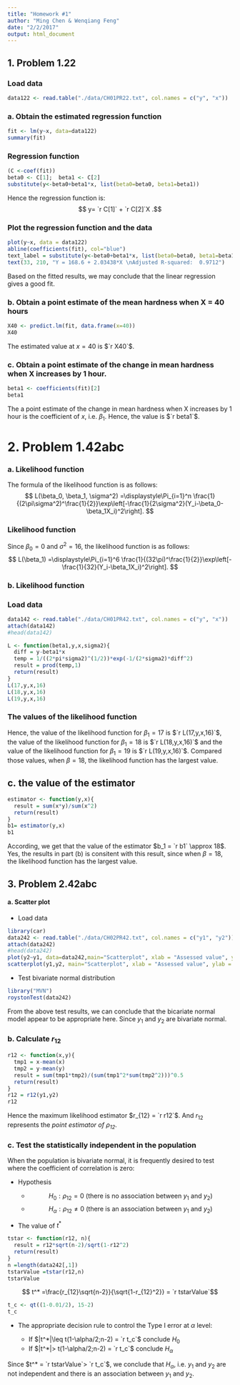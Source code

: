 ```yaml
---
title: "Homework #1"
author: "Ming Chen & Wenqiang Feng"
date: "2/2/2017"
output: html_document
---
```


## **1. Problem 1.22**

### Load data
```r
data122 <- read.table("./data/CH01PR22.txt", col.names = c("y", "x"))
```

### a. Obtain the estimated regression function
```r
fit <- lm(y~x, data=data122)
summary(fit)
```

### Regression function
```r
(C <-coef(fit))
beta0 <- C[1];  beta1 <- C[2] 
substitute(y<-beta0+beta1*x, list(beta0=beta0, beta1=beta1))
```
Hence the regression function is:
$$ y= `r C[1]` + `r C[2]`X .$$

### Plot the regression function and the data
```r
plot(y~x, data = data122)
abline(coefficients(fit), col="blue")
text_label = substitute(y<-beta0+beta1*x, list(beta0=beta0, beta1=beta1))
text(33, 210, "Y = 168.6 + 2.03438*X \nAdjusted R-squared:  0.9712")
```

Based on the fitted results, we may conclude that the linear regression gives a good fit.


### b. Obtain a point estimate of the mean hardness when X = 40 hours
```r
X40 <- predict.lm(fit, data.frame(x=40))
X40
```
The estimated value at $x=40$ is $`r X40`$.

### c. Obtain a point estimate of the change in mean hardness when X increases by 1 hour.
```r
beta1 <- coefficients(fit)[2]
beta1
```
The a point estimate of the change in mean hardness when X increases by 1 hour is the coefficient of $x$, i.e. $\beta_1$. Hence, the value is $`r beta1`$.

# **2. Problem 1.42abc**

### a. Likelihood function
 The formula of the likelihood function is as follows:
$$
 L(\beta_0, \beta_1, \sigma^2) =\displaystyle\Pi_{i=1}^n \frac{1}{(2\pi\sigma^2)^\frac{1}{2}}\exp\left[-\frac{1}{2\sigma^2}(Y_i-\beta_0-\beta_1X_i)^2\right].
$$

### Likelihood function

Since $\beta_0=0$ and $\sigma^2 =16$, the likelihood function is as follows:
$$
 L(\beta_1) =\displaystyle\Pi_{i=1}^6 \frac{1}{(32\pi)^\frac{1}{2}}\exp\left[-\frac{1}{32}(Y_i-\beta_1X_i)^2\right].
$$

### b. Likelihood function
### Load data
```r
data142 <- read.table("./data/CH01PR42.txt", col.names = c("y", "x"))
attach(data142)
#head(data142)
```

```r
L <- function(beta1,y,x,sigma2){
  diff = y-beta1*x
  temp = 1/((2*pi*sigma2)^(1/2))*exp(-1/(2*sigma2)*diff^2)
  result = prod(temp,1)
  return(result)
}
L(17,y,x,16)
L(18,y,x,16)
L(19,y,x,16)
```

### The values of the likelihood function

Hence, the value of the likelihood function for $\beta_1 =17$ is $`r L(17,y,x,16)`$, the value of the likelihood function for $\beta_1 =18$ is $`r L(18,y,x,16)`$ and the value of the likelihood function for $\beta_1 =19$ is $`r L(19,y,x,16)`$.  Compared those values, when $\beta =18$, the likelihood function has the largest value. 

## c. the value of the estimator
```r
estimator <- function(y,x){
  result = sum(x*y)/sum(x^2)
  return(result)
}
b1= estimator(y,x)
b1
```

According, we get that the value of the estimator $b_1 = `r b1` \approx 18$.  Yes, the results in part (b) is consitent with this result, since when $\beta =18$, the likelihood function has the largest value.

## **3. Problem 2.42abc**

#### a. Scatter plot 
* Load data
```r
library(car)
data242 <- read.table("./data/CH02PR42.txt", col.names = c("y1", "y2"))
attach(data242)
#head(data242)
plot(y2~y1, data=data242,main="Scatterplot", xlab = "Assessed value", ylab = "Sales price")
scatterplot(y1,y2, main="Scatterplot", xlab = "Assessed value", ylab = "Sales price")
```

* Test bivariate normal distribution  
```r
library("MVN")
roystonTest(data242)
```

From the above test results, we can conclude that the bicariate normal model appear to be appropriate here. Since $y_1$ and $y_2$ are bivariate normal.

### b.  Calculate $r_{12}$ 
```r
r12 <- function(x,y){
  tmp1 = x-mean(x)
  tmp2 = y-mean(y)
  result = sum(tmp1*tmp2)/(sum(tmp1^2*sum(tmp2^2)))^0.5
  return(result)
}
r12 = r12(y1,y2)
r12
```
Hence the maximum likelihood estimator $r_{12} = `r r12`$. And $r_{12}$ represents the *point estimator of $\rho_{12}$*.

### c. Test the statistically independent in the population  

When the population is bivariate normal, it is frequently desired to test where the coefficient of correlation is zero:
  
  * Hypothesis
    
    + $$ H_0 : \rho_{12} =0 ~\text{(there is no association between $y_1$ and $y_2)$}$$
    + $$ H_\alpha : \rho_{12} \neq 0 ~\text{(there is an association between $y_1$ and $y_2$)}$$
  
  * The value of $t^*$
```r
tstar <- function(r12, n){
  result = r12*sqrt(n-2)/sqrt(1-r12^2)
  return(result)
}
n =length(data242[,1])
tstarValue =tstar(r12,n)
tstarValue
```
 $$ t^* =\frac{r_{12}\sqrt{n-2}}{\sqrt{1-r_{12}^2}} = `r tstarValue`$$
  
```r
t_c <- qt((1-0.01/2), 15-2)
t_c
```

  * The appropriate decision rule to control the Type I error at $\alpha$ level:

      + If $|t^*|\leq t(1-\alpha/2;n-2) = `r t_c`$  conclude $H_0$
      + If $|t^*|> t(1-\alpha/2;n-2) = `r t_c`$  conclude $H_\alpha$
      
Since $t^* = `r tstarValue`> `r t_c`$,  we conclude that $H_\alpha$, i.e. $y_1$ and $y_2$ are not independent and there is an association between $y_1$ and $y_2$.      
